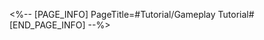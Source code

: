 <%-- [PAGE_INFO]
PageTitle=#Tutorial/Gameplay Tutorial#
[END_PAGE_INFO] --%>
{{Tutorial
|sort      = 982201
|title     = Gameplay Tutorial
|subtitle  = 
|type      = 
|about     = 
|image1    = Tutorial Gameplay Tutorial 1.png{{subst:void|<!--$UPLOAD:<<SpriteOutput/TutorialPic/TutorialPage_982201.png>-<Tutorial Gameplay Tutorial 1.png>-<Tutorial Files>>-->}}
|text1     = When characters at positions 2, 3, or 4 in the team attack an enemy, the enemy enters the {{Color|h|nobold=1|"Aimed"}} state, and {{Color|h|nobold=1|advances the action}} of the character in position 1.
|image2    = Tutorial Gameplay Tutorial 2.png{{subst:void|<!--$UPLOAD:<<SpriteOutput/TutorialPic/TutorialPage_982202.png>-<Tutorial Gameplay Tutorial 2.png>-<Tutorial Files>>-->}}
|text2     = The ally character in position 1 {{Color|h|nobold=1|can only designate}} enemy targets afflicted with "Aimed" as the attack target, and deals extra damage to them.
}}